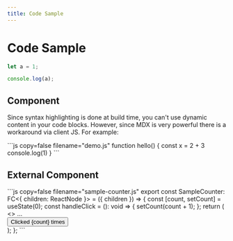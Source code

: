 ```yaml
---
title: Code Sample
---
```


# Code Sample

```js filename="demo.js" {3} copy
let a = 1;

console.log(a);
```

## Component

Since syntax highlighting is done at build time, you can't use dynamic content
in your code blocks. However, since MDX is very powerful there is a workaround
via client JS. For example:


<DynamicCode>
```js copy=false filename="demo.js"
function hello() {
  const x = 2 + 3
  console.log(1)
}
```
</DynamicCode>

## External Component


<SampleCounter>
```js copy=false filename="sample-counter.js"
export const SampleCounter: FC<{ children: ReactNode }> = ({ children }) => {
  const [count, setCount] = useState(0);
  const handleClick = (): void => {
    setCount(count + 1);
  };
  return (
    <>
      ...
      <div className="mt-3 flex justify-center gap-3 text-sm">
        <Button onClick={handleClick} variant="outline">
          Clicked {count} times
        </Button>
      </div>
    </>
  );
};
```
</SampleCounter>